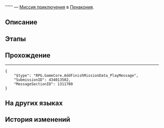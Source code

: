 {{Дополнить|Диалоги.}}
{{Миссия Инфобокс
|id              = 4340135
|Название        = 
|Изображение     = Миссия Освоения .png
|Тип             = Миссия приключения
|События         = 
|Глава           = 
|Условия         = Завершена [[Продолжение Освоения]] ''[[Битвы без ниндзя и жалости]]''
|Персонажи       = Первопроходец
|СтартЛокация    = [[Пенакония]] — [[Академия оригами]]
|Локации         = Академия оригами
|Предыдущая      = 
|Следующая       = 
|Награды         = Конденсированный эфир*2; Кредиты*3 000
}}
'''''' — [[Миссия приключения]] в [[Пенакония]].

==Описание==
{{Описание|<!--официальное описание из Перекрёстка судеб-->}}

==Этапы==


==Прохождение==
{{Дополнить}}

----
<pre>{
	"$type": "RPG.GameCore.AddFinishMissionData_PlayMessage",
	"SubmissionID": 434013502,
	"MessageSectionID": 1311700
}</pre>
{{Диалог Конец}}

==На других языках==
{{На других языках
|en   = 
|zhs  = 
|zht  = 
|ja   = 
|ko   = 
|es   = 
|fr   = 
|ru   = 
|th   = 
|vi   = 
|de   = 
|id   = 
|pt   = 
}}

==История изменений==
{{История изменений|2.7}}
